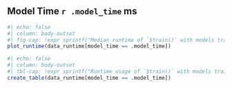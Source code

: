 ## Model Time `r .model_time` ms

```r
#| echo: false
#| column: body-outset
#| fig-cap: !expr sprintf("Median runtime of `$train()` with models trained for %i ms depending on the mlr3 version. The dashed line indicates the total training time of the models. Error bars represent the median absolute deviation of the runtime.", .model_time)
plot_runtime(data_runtime[model_time == .model_time])
```

```r
#| echo: false
#| column: body-outset
#| tbl-cap: !expr sprintf("Runtime usage of `$train()` with models trained for %i ms depending on the mlr3 version. The K factor shows how much longer the runtime is than the model training. A red background indicates that the runtime is 3 times larger than the total training time of the models.", .model_time)
create_table(data_runtime[model_time == .model_time])
```
